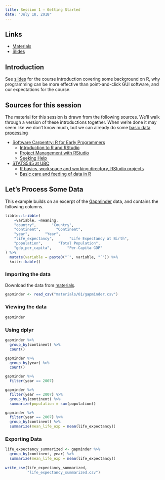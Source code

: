 ```yaml
---
title: Session 1 — Getting Started
date: "July 18, 2018"
---
```


[materials]: session_01_materials.html
[slides]: slides/session_01_slides.html
[gapminder]: http://www.gapminder.org/data/

## Links

- [Materials]
- [Slides]

## Introduction

See [slides] for the course introduction covering some background on R, why programming can be more effective than point-and-click GUI software, and our expectations for the course.

## Sources for this session

The material for this session is drawn from the following sources.
We'll walk through a version of these introductions together.
When we're done it may seem like we don't know much, but we can already do some [basic data processing](#lets-process-some-data)

- [Software Carpentry: R for Early Programmers](http://swcarpentry.github.io/swc-releases/2016.06/r-novice-gapminder/)
    - [Introduction to R and RStudio](http://swcarpentry.github.io/swc-releases/2016.06/r-novice-gapminder/01-rstudio-intro/)
    - [Project Management with RStudio](http://swcarpentry.github.io/swc-releases/2016.06/r-novice-gapminder/02-project-intro/)
    - [Seeking Help](http://swcarpentry.github.io/swc-releases/2016.06/r-novice-gapminder/03-seeking-help/)
- [STATS545 at UBC](https://stat545-ubc.github.io/)
    - [R basics, workspace and working directory, RStudio projects](http://stat545-ubc.github.io/block002_hello-r-workspace-wd-project.html)
    - [Basic care and feeding of data in R](http://stat545-ubc.github.io/block006_care-feeding-data.html)

<!--
## Introduction to RStudio and R

### Layout of RStudio

![](/images/rstudio-01-plain.png)
-->


## Let's Process Some Data

This example builds on an excerpt of the [Gapminder] data, and contains the following columns.

```r
tibble::tribble(
    ~variable, ~meaning,
    "country",       "Country",
    "continent",       "Continent",
    "year",       "Year",
    "life_expectancy",       "Life Expectancy at Birth",
    "population",       "Total Population",
    "gdp_per_capita",       "Per-Capita GDP"
) %>% 
  mutate(variable = paste0("`", variable, "`")) %>% 
  knitr::kable()
```


### Importing the data

Download the data from [materials].

```r
gapminder <- read_csv("materials/01/gapminder.csv")
```


### Viewing the data

```r
gapminder
```


### Using dplyr

```r
gapminder %>% 
  group_by(continent) %>% 
  count()
```

```r
gapminder %>% 
  group_by(year) %>% 
  count()
```

```r
gapminder %>% 
  filter(year == 2007)
```

```r
gapminder %>% 
  filter(year == 2007) %>% 
  group_by(continent) %>% 
  summarize(population = sum(population))
```

```r
gapminder %>% 
  filter(year == 2007) %>% 
  group_by(continent) %>% 
  summarize(mean_life_exp = mean(life_expectancy))
```

### Exporting Data

```r
life_expectancy_summarized <- gapminder %>% 
  group_by(continent, year) %>% 
  summarize(mean_life_exp = mean(life_expectancy))
  
write_csv(life_expectancy_summarized,
          "life_expectancy_summarized.csv")
```
